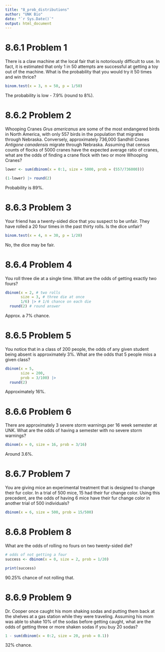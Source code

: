 ```yaml
---
title: "8_prob_distributions"
author: "UNK Bio"
date: "`r Sys.Date()`"
output: html_document
---
```


# 8.6.1 Problem 1

There is a claw machine at the local fair that is notoriously difficult to use. In fact, it is estimated that only 1 in 50 attempts are successful at getting a toy out of the machine. What is the probability that you would try it 50 times and win thrice?

```r
binom.test(x = 3, n = 50, p = 1/50)
```

The probability is low - 7.9% (round to 8%).

# 8.6.2 Problem 2

Whooping Cranes *Grus americanus* are some of the most endangered birds in North America, with only 557 birds in the population that migrates through Nebraska. Conversely, approximately 736,000 Sandhill Cranes *Antigone canadensis* migrate through Nebraska. Assuming that census counts of flocks of 5000 cranes have the expected average ratio of cranes, what are the odds of finding a crane flock with two or more Whooping Cranes?

```r
lower <- sum(dbinom(x = 0:1, size = 5000, prob = (557/736000)))

(1-lower) |> round(2)
```

Probability is 89%.

# 8.6.3 Problem 3

Your friend has a twenty-sided dice that you suspect to be unfair. They have rolled a 20 four times in the past thirty rolls. Is the dice unfair?

```r
binom.test(x = 4, n = 30, p = 1/20)
```

No, the dice may be fair.

# 8.6.4 Problem 4

You roll three die at a single time. What are the odds of getting exactly two fours?

```r
dbinom(x = 2, # two rolls
       size = 3, # three die at once
       1/6) |> # 1/6 chance on each die 
  round(2) # round answer
```

Approx. a 7% chance.

# 8.6.5 Problem 5

You notice that in a class of 200 people, the odds of any given student being absent is approximately 3%. What are the odds that 5 people miss a given class?

```r
dbinom(x = 5,
       size = 200,
       prob = 3/100) |> 
  round(2)
```

Approximately 16%.

# 8.6.6 Problem 6

There are approximately 3 severe storm warnings per 16 week semester at UNK. What are the odds of having a semester with no severe storm warnings?

```r
dbinom(x = 0, size = 16, prob = 3/16)
```

Around 3.6%.

# 8.6.7 Problem 7

You are giving mice an experimental treatment that is designed to change their fur color. In a trial of 500 mice, 15 had their fur change color. Using this precedent, are the odds of having 6 mice have their fur change color in another trial of 500 individuals?

```r
dbinom(x = 6, size = 500, prob = 15/500)
```

# 8.6.8 Problem 8

What are the odds of rolling no fours on two twenty-sided die?

```r
# odds of not getting a four
success <- dbinom(x = 0, size = 2, prob = 1/20)

print(success)
```

90.25% chance of not rolling that.

# 8.6.9 Problem 9

Dr. Cooper once caught his mom shaking sodas and putting them back at the shelves at a gas station while they were traveling. Assuming his mom was able to shake 10% of the sodas before getting caught, what are the odds of getting three or more shaken sodas if you buy 20 sodas?

```r
1 - sum(dbinom(x = 0:2, size = 20, prob = 0.1))
```

32% chance.
